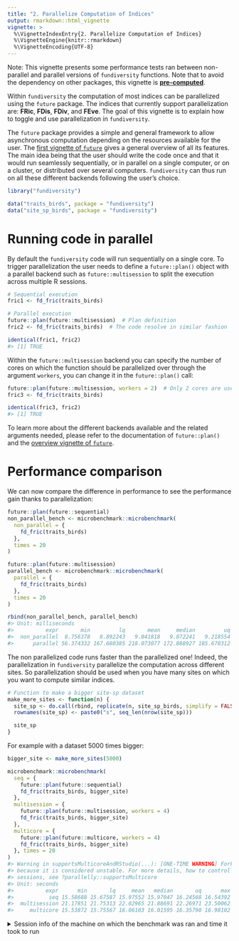 ---
title: "2. Parallelize Computation of Indices"
output: rmarkdown::html_vignette
vignette: >
  %\VignetteIndexEntry{2. Parallelize Computation of Indices}
  %\VignetteEngine{knitr::rmarkdown}
  %\VignetteEncoding{UTF-8}
---

<!-- 
# Pre-render with 
knitr::knit("vignettes/_fundiversity_1-parallel.Rmd", output = "vignettes/fundiversity_1-parallel.Rmd")
-->



Note: This vignette presents some performance tests ran between non-parallel and parallel versions of `fundiversity` functions. Note that to avoid the dependency on other packages, this vignette is [**pre-computed**](https://ropensci.org/technotes/2019/12/08/precompute-vignettes/).

Within `fundiversity` the computation of most indices can be parallelized using the `future` package. The indices that currently support parallelization are: **FRic**, **FDis**, **FDiv**, and **FEve**. The goal of this vignette is to explain how to toggle and use parallelization in `fundiversity`.

The `future` package provides a simple and general framework to allow asynchronous computation depending on the resources available for the user. The [first vignette of `future`](https://cran.r-project.org/package=future) gives a general overview of all its features. The main idea being that the user should write the code once and that it would run seamlessly sequentially, or in parallel on a single computer, or on a cluster, or distributed over several computers. `fundiversity` can thus run on all these different backends following the user's choice.


```r
library("fundiversity")

data("traits_birds", package = "fundiversity")
data("site_sp_birds", package = "fundiversity")
```

# Running code in parallel

By default the `fundiversity` code will run sequentially on a single core. To trigger parallelization the user needs to define a `future::plan()` object with a parallel backend such as `future::multisession` to split the execution across multiple R sessions.


```r
# Sequential execution
fric1 <- fd_fric(traits_birds)

# Parallel execution
future::plan(future::multisession)  # Plan definition
fric2 <- fd_fric(traits_birds)  # The code resolve in similar fashion

identical(fric1, fric2)
#> [1] TRUE
```

Within the `future::multisession` backend you can specify the number of cores on which the function should be parallelized over through the argument `workers`, you can change it in the `future::plan()` call:


```r
future::plan(future::multisession, workers = 2)  # Only 2 cores are used
fric3 <- fd_fric(traits_birds)

identical(fric3, fric2)
#> [1] TRUE
```

To learn more about the different backends available and the related arguments needed, please refer to the documentation of `future::plan()` and the [overview vignette of `future`](https://cran.r-project.org/package=future).


# Performance comparison

We can now compare the difference in performance to see the performance gain thanks to parallelization:


```r
future::plan(future::sequential)
non_parallel_bench <- microbenchmark::microbenchmark(
  non_parallel = {
    fd_fric(traits_birds)
  },
  times = 20
)

future::plan(future::multisession)
parallel_bench <- microbenchmark::microbenchmark(
  parallel = {
    fd_fric(traits_birds)
  },
  times = 20
)

rbind(non_parallel_bench, parallel_bench)
#> Unit: milliseconds
#>          expr       min         lq       mean     median         uq       max neval cld
#>  non_parallel  8.756378   8.892243   9.841818   9.072241   9.218554   23.9519    20  a 
#>      parallel 56.374332 167.680385 218.073077 172.888927 185.670312 1247.8534    20   b
```

The non parallelized code runs faster than the parallelized one! Indeed, the parallelization in `fundiversity` parallelize the computation across different sites. So parallelization should be used when you have many sites on which you want to compute similar indices.


```r
# Function to make a bigger site-sp dataset
make_more_sites <- function(n) {
  site_sp <- do.call(rbind, replicate(n, site_sp_birds, simplify = FALSE))
  rownames(site_sp) <- paste0("s", seq_len(nrow(site_sp)))

  site_sp
}
```

For example with a dataset 5000 times bigger:


```r
bigger_site <- make_more_sites(5000)

microbenchmark::microbenchmark(
  seq = { 
    future::plan(future::sequential) 
    fd_fric(traits_birds, bigger_site) 
  },
  multisession = { 
    future::plan(future::multisession, workers = 4)
    fd_fric(traits_birds, bigger_site) 
  },
  multicore = { 
    future::plan(future::multicore, workers = 4) 
    fd_fric(traits_birds, bigger_site) 
  }, times = 20
)
#> Warning in supportsMulticoreAndRStudio(...): [ONE-TIME WARNING] Forked processing ('multicore') is not supported when running R from RStudio
#> because it is considered unstable. For more details, how to control forked processing or not, and how to silence this warning in future R
#> sessions, see ?parallelly::supportsMulticore
#> Unit: seconds
#>          expr      min       lq     mean   median       uq      max neval cld
#>           seq 15.58688 15.67587 15.97552 15.97047 16.24568 16.54392    20  a 
#>  multisession 21.17851 21.75313 22.02965 21.88691 22.26971 23.50062    20   b
#>     multicore 15.53872 15.75567 16.06103 16.01595 16.35790 16.98102    20  a
```

<details>
<summary>Session info of the machine on which the benchmark was ran and time it took to run</summary>


```
#>  seconds needed to generate this document: 1095.27 sec elapsed
#> ─ Session info ─────────────────────────────────────────────────────────────────────────────────────────────────────────────────────────────────
#>  setting  value
#>  version  R version 4.2.1 (2022-06-23)
#>  os       Ubuntu 20.04.5 LTS
#>  system   x86_64, linux-gnu
#>  ui       RStudio
#>  language (EN)
#>  collate  en_US.UTF-8
#>  ctype    en_US.UTF-8
#>  tz       Etc/UTC
#>  date     2022-11-15
#>  rstudio  2022.02.0+443 Prairie Trillium (server)
#>  pandoc   2.17.1.1 @ /usr/lib/rstudio-server/bin/quarto/bin/ (via rmarkdown)
#> 
#> ─ Packages ─────────────────────────────────────────────────────────────────────────────────────────────────────────────────────────────────────
#>  !  package        * version    date (UTC) lib source
#>  P  abind            1.4-5      2016-07-21 [3] CRAN (R 4.2.0)
#>     assertthat       0.2.1      2019-03-21 [3] CRAN (R 4.1.3)
#>     cachem           1.0.6      2021-08-19 [3] CRAN (R 4.1.3)
#>  VP cli              3.4.0      2022-09-23 [?] CRAN (R 4.2.1) (on disk 3.4.1)
#>     codetools        0.2-18     2020-11-04 [5] CRAN (R 4.0.3)
#>     colorspace       2.0-3      2022-02-21 [1] CRAN (R 4.2.0)
#>     crayon           1.5.1      2022-03-26 [1] CRAN (R 4.2.0)
#>     DBI              1.1.2      2021-12-20 [3] CRAN (R 4.1.3)
#>  P  digest           0.6.29     2021-12-01 [3] CRAN (R 4.2.0)
#>     dplyr          * 1.0.10     2022-09-01 [1] CRAN (R 4.2.1)
#>     ellipsis         0.3.2      2021-04-29 [1] CRAN (R 4.2.0)
#>     evaluate         0.18       2022-11-07 [1] CRAN (R 4.2.1)
#>     fansi            1.0.3      2022-03-24 [1] CRAN (R 4.2.0)
#>  P  fastmap          1.1.0      2021-01-25 [3] CRAN (R 4.2.1)
#>     fundiversity   * 0.2.1.9000 2022-04-12 [3] Github (bisaloo/fundiversity@87652ba)
#>  VP future           1.26.1     2022-09-02 [3] CRAN (R 4.2.1) (on disk 1.28.0)
#>  VP future.apply     1.9.0      2022-11-05 [3] CRAN (R 4.2.1) (on disk 1.10.0)
#>     generics         0.1.2      2022-01-31 [1] CRAN (R 4.2.0)
#>  P  geometry         0.4.6      2022-04-18 [3] CRAN (R 4.2.0)
#>     ggplot2        * 3.3.6      2022-05-03 [1] CRAN (R 4.2.0)
#>  VP globals          0.15.0     2022-08-28 [3] CRAN (R 4.2.1) (on disk 0.16.1)
#>     glue             1.6.2      2022-02-24 [1] CRAN (R 4.2.0)
#>     gtable           0.3.0      2019-03-25 [1] CRAN (R 4.2.0)
#>     htmltools        0.5.3      2022-07-18 [1] CRAN (R 4.2.1)
#>     knitr            1.40       2022-08-24 [1] CRAN (R 4.2.1)
#>     lattice          0.20-45    2021-09-22 [3] CRAN (R 4.1.3)
#>     lifecycle        1.0.3      2022-10-07 [1] CRAN (R 4.2.1)
#>  P  listenv          0.8.0      2019-12-05 [3] CRAN (R 4.2.1)
#>  P  magic            1.6-0      2022-02-09 [3] CRAN (R 4.2.0)
#>     magrittr         2.0.3      2022-03-30 [1] CRAN (R 4.2.0)
#>     MASS             7.3-58.1   2022-08-03 [3] CRAN (R 4.2.1)
#>     Matrix           1.4-1      2022-03-23 [3] CRAN (R 4.1.3)
#>     memoise          2.0.1      2021-11-26 [3] CRAN (R 4.1.3)
#>     microbenchmark   1.4.9      2021-11-09 [3] CRAN (R 4.1.3)
#>     multcomp         1.4-19     2022-04-26 [1] CRAN (R 4.2.0)
#>     munsell          0.5.0      2018-06-12 [1] CRAN (R 4.2.0)
#>     mvtnorm          1.1-3      2021-10-08 [1] CRAN (R 4.2.0)
#>  VP parallelly       1.31.1     2022-07-21 [3] CRAN (R 4.2.1) (on disk 1.32.1)
#>     pillar           1.7.0      2022-02-01 [1] CRAN (R 4.2.0)
#>     pkgconfig        2.0.3      2019-09-22 [1] CRAN (R 4.2.0)
#>     R6               2.5.1      2021-08-19 [1] CRAN (R 4.2.0)
#>  P  Rcpp             1.0.8.3    2022-03-17 [3] CRAN (R 4.2.0)
#>     rlang            1.0.6      2022-09-24 [1] CRAN (R 4.2.1)
#>     rmarkdown        2.13       2022-03-10 [3] CRAN (R 4.1.3)
#>     rstudioapi       0.14       2022-08-22 [1] CRAN (R 4.2.1)
#>     sandwich         3.0-2      2022-06-15 [1] CRAN (R 4.2.0)
#>     scales           1.2.0      2022-04-13 [1] CRAN (R 4.2.0)
#>     sessioninfo      1.2.2      2021-12-06 [3] CRAN (R 4.1.3)
#>     stringi          1.7.6      2021-11-29 [1] CRAN (R 4.2.0)
#>     stringr          1.4.0      2019-02-10 [1] CRAN (R 4.2.0)
#>     survival         3.3-1      2022-03-03 [3] CRAN (R 4.1.3)
#>     TH.data          1.1-1      2022-04-26 [1] CRAN (R 4.2.0)
#>     tibble           3.1.7      2022-05-03 [1] CRAN (R 4.2.0)
#>     tictoc           1.0.1      2021-04-19 [3] CRAN (R 4.1.3)
#>     tidyselect       1.2.0      2022-10-10 [1] CRAN (R 4.2.1)
#>     utf8             1.2.2      2021-07-24 [1] CRAN (R 4.2.0)
#>     vctrs            0.5.0      2022-10-22 [1] CRAN (R 4.2.1)
#>     withr            2.5.0      2022-03-03 [1] CRAN (R 4.2.0)
#>     xfun             0.34       2022-10-18 [1] CRAN (R 4.2.1)
#>     yaml             2.3.6      2022-10-18 [1] CRAN (R 4.2.1)
#>     zoo              1.8-10     2022-04-15 [1] CRAN (R 4.2.0)
#> 
#>  [1] /home/ke76dimu/R-library/4.2
#>  [2] /usr/local/lib/R/site-library
#>  [3] /data/library/4.1
#>  [4] /usr/lib/R/site-library
#>  [5] /usr/lib/R/library
#> 
#>  V ── Loaded and on-disk version mismatch.
#>  P ── Loaded and on-disk path mismatch.
#> 
#> ────────────────────────────────────────────────────────────────────────────────────────────────────────────────────────────────────────────────
```

</details>

